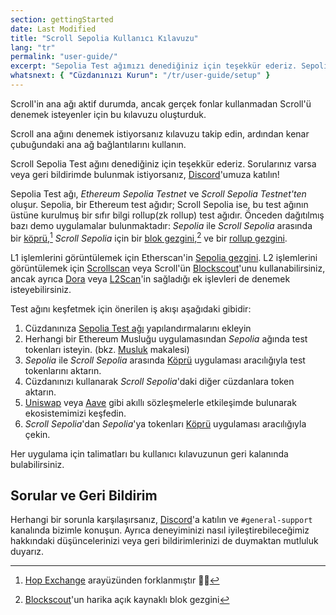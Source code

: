 ```yaml
---
section: gettingStarted
date: Last Modified
title: "Scroll Sepolia Kullanıcı Kılavuzu"
lang: "tr"
permalink: "user-guide/"
excerpt: "Sepolia Test ağımızı denediğiniz için teşekkür ederiz. Sepolia Ağı, Ethereum Sepolia Test ağını ve Scroll Sepolia Test ağını içerir."
whatsnext: { "Cüzdanınızı Kurun": "/tr/user-guide/setup" }
---
```



<Aside type="tip" title="Ana ağ aktif!">

Scroll'in ana ağı aktif durumda, ancak gerçek fonlar kullanmadan Scroll'ü denemek isteyenler için bu kılavuzu oluşturduk.

Scroll ana ağını denemek istiyorsanız kılavuzu takip edin, ardından kenar çubuğundaki ana ağ bağlantılarını kullanın.

</Aside>

Scroll Sepolia Test ağını denediğiniz için teşekkür ederiz. Sorularınız varsa veya geri bildirimde bulunmak istiyorsanız, [Discord](https://discord.gg/scroll)'umuza katılın!

Sepolia Test ağı, _Ethereum Sepolia Testnet_ ve _Scroll Sepolia Testnet'ten_ oluşur. Sepolia, bir Ethereum test ağıdır; Scroll Sepolia ise, bu test ağının üstüne kurulmuş bir sıfır bilgi rollup(zk rollup) test ağıdır. Önceden dağıtılmış bazı demo uygulamalar bulunmaktadır: _Sepolia_ ile _Scroll Sepolia_ arasında bir [köprü](https://sepolia.scroll.io/bridge),[^1] _Scroll Sepolia_ için bir [blok gezgini](https://sepolia-blockscout.scroll.io/),[^2] ve bir [rollup gezgini](https://sepolia.scroll.io/rollupscan).

L1 işlemlerini görüntülemek için Etherscan'in [Sepolia gezgini](https://sepolia.etherscan.io/). 
L2 işlemlerini görüntülemek için [Scrollscan](https://sepolia.scrollscan.com) veya Scroll'ün [Blockscout](https://sepolia-blockscout.scroll.io/)'unu kullanabilirsiniz, ancak ayrıca [Dora](https://www.ondora.xyz/network/scroll-sepolia/interactions) veya [L2Scan](https://scroll-sepolia.l2scan.co/)'in sağladığı ek işlevleri de denemek isteyebilirsiniz.

Test ağını keşfetmek için önerilen iş akışı aşağıdaki gibidir:

1. Cüzdanınıza [Sepolia Test ağı](https://sepolia.scroll.io/portal) yapılandırmalarını ekleyin
2. Herhangi bir Ethereum Musluğu uygulamasından _Sepolia_ ağında test tokenları isteyin. (bkz. [Musluk](/tr/user-guide/faucet) makalesi)
3. _Sepolia_ ile _Scroll Sepolia_ arasında [Köprü](https://sepolia.scroll.io/bridge) uygulaması aracılığıyla test tokenlarını aktarın.
4. Cüzdanınızı kullanarak _Scroll Sepolia_'daki diğer cüzdanlara token aktarın.
5. [Uniswap](https://uniswap-showcase.sepolia.scroll.xyz/) veya [Aave](https://app.aave.com) gibi akıllı sözleşmelerle etkileşimde bulunarak ekosistemimizi keşfedin.
6. _Scroll Sepolia_'dan _Sepolia_'ya tokenları [Köprü](https://sepolia.scroll.io/bridge) uygulaması aracılığıyla çekin.

Her uygulama için talimatları bu kullanıcı kılavuzunun geri kalanında bulabilirsiniz.

## Sorular ve Geri Bildirim

Herhangi bir sorunla karşılaşırsanız, [Discord](https://discord.gg/scroll)'a katılın ve `#general-support` kanalında bizimle konuşun. Ayrıca deneyiminizi nasıl iyileştirebileceğimiz hakkındaki düşüncelerinizi veya geri bildirimlerinizi de duymaktan mutluluk duyarız.

[^1]: [Hop Exchange](https://hop.exchange/) arayüzünden forklanmıştır 🐇🙌
[^2]: [Blockscout](https://blockscout.com/)'un harika açık kaynaklı blok gezgini